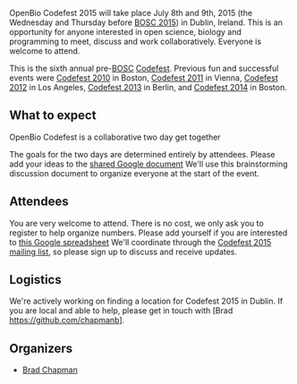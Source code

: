 OpenBio Codefest 2015 will take place July 8th and 9th, 2015 (the Wednesday and Thursday before [[BOSC 2015]]) in Dublin, Ireland. This is an opportunity for anyone interested in open science, biology and programming to meet, discuss and work collaboratively. Everyone is welcome to attend.

This is the sixth annual pre-[[BOSC]] [[Codefest]]. Previous fun and successful events were [[Codefest 2010]] in
Boston, [[Codefest 2011]] in Vienna, [[Codefest 2012]] in Los Angeles, [[Codefest 2013]] in Berlin,
and [[Codefest 2014]] in Boston.

== What to expect ==

OpenBio Codefest is a collaborative two day get together 

The goals for the two days are determined entirely by attendees. Please add your
ideas to the [https://docs.google.com/document/d/1BJ_l4LG_RiCukJaDSkK4-_apr2nBtFr4gUYQHo1HeVQ/edit?usp=sharing shared Google document]
We'll use this brainstorming discussion document to organize everyone at the start of the event.

== Attendees ==

You are very welcome to attend. There is no cost, we only ask you to register to help organize numbers. Please add yourself if you are
interested to [https://docs.google.com/spreadsheets/d/1STl3x-KcInCxpGBgBHDz2C_LvrudXDe1X9d68NpH0Tk/edit?usp=sharing this Google spreadsheet]
We'll coordinate through the [https://groups.google.com/forum/?fromgroups#!forum/openbio-codefest-2015 Codefest 2015 mailing list],
so please sign up to discuss and receive updates.

== Logistics ==

We're actively working on finding a location for Codefest 2015 in Dublin. If you are local and able to help, please get in touch with [Brad https://github.com/chapmanb].

== Organizers ==

* [http://bcb.io/ Brad Chapman]